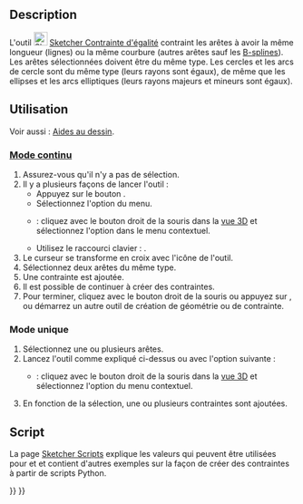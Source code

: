 <languages/>

{{Docnav/fr
|[[Sketcher_ConstrainTangent/fr|Contrainte tangente]]
|[[Sketcher_ConstrainSymmetric/fr|Contrainte de symétrie]]
|[[Sketcher_Workbench/fr|Atelier Sketcher]]
|IconL=Sketcher_ConstrainTangent.svg
|IconR=Sketcher_ConstrainSymmetric.svg
|IconC=Workbench_Sketcher.svg
}}

{{GuiCommand/fr
|Name=Sketcher ConstrainEqual
|Name/fr=Sketcher Contrainte d'égalité
|MenuLocation=Esquisse → Contraintes d'esquisse → Contrainte d'égalité
|Workbenches=[[Sketcher_Workbench/fr|Sketcher]]
|Shortcut={{KEY|E}}
|SeeAlso=
}}

==Description==

L'outil [[Image:Sketcher_ConstrainEqual.svg|24px]] [[Sketcher_ConstrainEqual/fr|Sketcher Contrainte d'égalité]] contraint les arêtes à avoir la même longueur (lignes) ou la même courbure (autres arêtes sauf les [[Sketcher_CreateBSpline/fr|B-splines]]). Les arêtes sélectionnées doivent être du même type. Les cercles et les arcs de cercle sont du même type (leurs rayons sont égaux), de même que les ellipses et les arcs elliptiques (leurs rayons majeurs et mineurs sont égaux).

<span id="Usage"></span>
==Utilisation==

Voir aussi : [[Sketcher_Workbench/fr#Aides_au_dessin|Aides au dessin]].

<span id="Continue_mode"></span>
===[[Sketcher_Workbench/fr#Modes_continus|Mode continu]]===

# Assurez-vous qu'il n'y a pas de sélection.
# Il y a plusieurs façons de lancer l'outil :
#* Appuyez sur le bouton {{Button|[[Image:Sketcher_ConstrainEqual.svg|16px]] [[Sketcher_ConstrainEqual/fr|Contrainte d'égalité]]}}.
#* Sélectionnez l'option {{MenuCommand|Esquisse → Contraintes d'esquisse → [[Image:Sketcher_ConstrainEqual.svg|16px]] Contrainte d'égalité}} du menu.
#* {{Version/fr|1.0}} : cliquez avec le bouton droit de la souris dans la [[3D_view/fr|vue 3D]] et sélectionnez l'option {{MenuCommand|Contrainte → [[Image:Sketcher_ConstrainEqual.svg|16px]] Contrainte d'égalité}} dans le menu contextuel.
#* Utilisez le raccourci clavier : {{KEY|E}}.
# Le curseur se transforme en croix avec l'icône de l'outil.
# Sélectionnez deux arêtes du même type.
# Une contrainte est ajoutée.
# Il est possible de continuer à créer des contraintes.
# Pour terminer, cliquez avec le bouton droit de la souris ou appuyez sur {{KEY|Échap}}, ou démarrez un autre outil de création de géométrie ou de contrainte.

<span id="Run-once_mode"></span>
===Mode unique===

# Sélectionnez une ou plusieurs arêtes.
# Lancez l'outil comme expliqué ci-dessus ou avec l'option suivante :
#* {{Version/fr|1.0}} : cliquez avec le bouton droit de la souris dans la [[3D_view/fr|vue 3D]] et sélectionnez l'option {{MenuCommand|[[Image:Sketcher_ConstrainEqual.svg|16px]] Contrainte d'égalité}} du menu contextuel.
# En fonction de la sélection, une ou plusieurs contraintes sont ajoutées.

<span id="Scripting"></span>
==Script==

{{Code|code=Sketch.addConstraint(Sketcher.Constraint('Equal', Edge1, Edge2))}}

La page [[Sketcher_scripting/fr|Sketcher Scripts]] explique les valeurs qui peuvent être utilisées pour {{incode|Edge1}} et {{incode|Edge2}} et contient d'autres exemples sur la façon de créer des contraintes à partir de scripts Python.


{{Docnav/fr
|[[Sketcher_ConstrainTangent/fr|Contrainte tangente]]
|[[Sketcher_ConstrainSymmetric/fr|Contrainte de symétrie]]
|[[Sketcher_Workbench/fr|Atelier Sketcher]]
|IconL=Sketcher_ConstrainTangent.svg
|IconR=Sketcher_ConstrainSymmetric.svg
|IconC=Workbench_Sketcher.svg
}}

{{Sketcher_Tools_navi{{#translation:}}}}
{{Userdocnavi{{#translation:}}}}